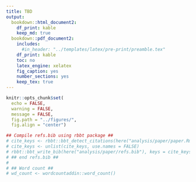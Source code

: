 ```yaml
---
title: TBD
output:
  bookdown::html_document2:
    df_print: kable
    keep_md: true
  bookdown::pdf_document2:
    includes:
      #in_header: "../templates/latex/pre-print/preamble.tex"
    df_print: kable
    toc: no
    latex_engine: xelatex
    fig_caption: yes
    number_sections: yes
    keep_tex: true
---
```


```r
knitr::opts_chunk$set(
  echo = FALSE,
  warning = FALSE,
  message = FALSE,
  fig.path = "../figures/",
  fig.align = "center")

## Compile refs.bib using rbbt package ##
# cite_keys <- rbbt::bbt_detect_citations(here("analysis/paper/paper.Rmd")) 
# cite_keys <- unlist(cite_keys, use.names = FALSE)
# rbbt::bbt_write_bib(here("analysis/paper/refs.bib"), keys = cite_keys, overwrite = T, translator = "bibtex")
# ## end refs.bib ##
# 
# ## Word count ##
# wd_count <- wordcountaddin::word_count()
```